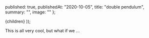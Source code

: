 



  published: true,
  publishedAt: "2020-10-05",
  title: "double pendulum",
  summary: "",
  image: ""
};

  <BlogPost path={router.pathname} meta={meta}>
    <DoublePendulumSimulation>
      {children}
    </DoublePendulumSimulation>
  </BlogPost>
));


<Overview/>
<System/>
<Kinematics/>
<NewtonianMechanics/>

<!--
<LagrangianDynamics/>
<NumericalIntegration/>
<Learnings/>
<References/>
 -->

This is all very cool, but what if we ...
